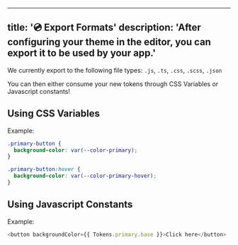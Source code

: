 
---
title: '💿 Export Formats'
description: 'After configuring your theme in the editor, you can export it to be used by your app.'
---

We currently export to the following file types: `.js`, `.ts`, `.css`, `.scss`, `.json`

You can then either consume your new tokens through CSS Variables or Javascript constants!

## Using CSS Variables

Example:

```css
.primary-button {
  background-color: var(--color-primary);
}

.primary-button:hover {
  background-color: var(--color-primary-hover);
}
```

## Using Javascript Constants

Example:

```javascript
<button backgroundColor={{ Tokens.primary.base }}>Click here</button>
```
